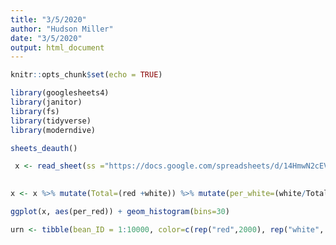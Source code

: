 ```yaml
---
title: "3/5/2020"
author: "Hudson Miller"
date: "3/5/2020"
output: html_document
---
```


```r
knitr::opts_chunk$set(echo = TRUE)
```


``` r
library(googlesheets4)
library(janitor)
library(fs)
library(tidyverse)
library(moderndive)
```

```r

sheets_deauth()

 x <- read_sheet(ss ="https://docs.google.com/spreadsheets/d/14HmwN2cEVAJHupuehCuLdwG9BXtR3COrxDgaaylLhkA") %>%  clean_names()
 
```

```  r

x <- x %>% mutate(Total=(red +white)) %>% mutate(per_white=(white/Total)) %>% mutate(per_red=(red/Total)) %>%  arrange(desc(red))

ggplot(x, aes(per_red)) + geom_histogram(bins=30)

urn <- tibble(bean_ID = 1:10000, color=c(rep("red",2000), rep("white", 8000)))

```